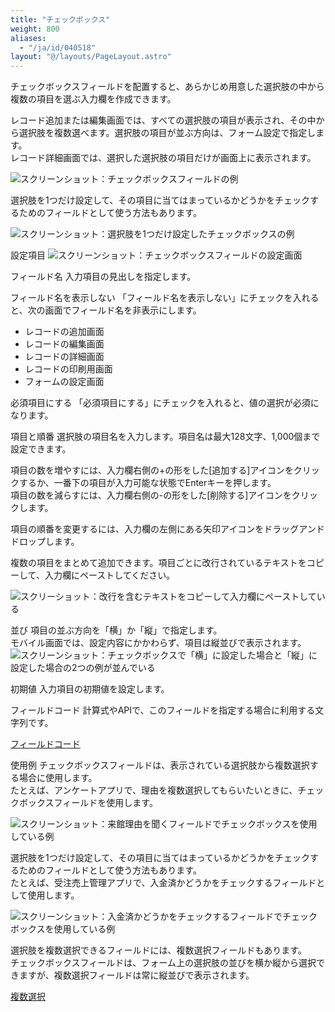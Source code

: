 ```yaml
---
title: "チェックボックス"
weight: 800
aliases:
  - "/ja/id/040518"
layout: "@/layouts/PageLayout.astro"
---
```




チェックボックスフィールドを配置すると、あらかじめ用意した選択肢の中から複数の項目を選ぶ入力欄を作成できます。

レコード追加または編集画面では、すべての選択肢の項目が表示され、その中から選択肢を複数選べます。選択肢の項目が並ぶ方向は、フォーム設定で指定します。  
レコード詳細画面では、選択した選択肢の項目だけが画面上に表示されます。

<Img src="/k/kintone/img-ja/check_box_01.png" alt="スクリーンショット：チェックボックスフィールドの例" />

選択肢を1つだけ設定して、その項目に当てはまっているかどうかをチェックするためのフィールドとして使う方法もあります。

<Img src="/k/kintone/img-ja/check_box_03.png" alt="スクリーンショット：選択肢を1つだけ設定したチェックボックスの例" />

<Heading id="form_parts_check_box_30">設定項目</Heading>
<Img src="/k/kintone/img-ja/check_box_04.png" alt="スクリーンショット：チェックボックスフィールドの設定画面" />

<Heading level={3} id="form_parts_check_box_3010">フィールド名</Heading>
入力項目の見出しを指定します。

<Heading level={3} id="form_parts_check_box_3020">フィールド名を表示しない</Heading>
「フィールド名を表示しない」にチェックを入れると、次の画面でフィールド名を非表示にします。

* レコードの追加画面
* レコードの編集画面
* レコードの詳細画面
* レコードの印刷用画面
* フォームの設定画面

<Heading level={3} id="form_parts_check_box_3030">必須項目にする</Heading>
「必須項目にする」にチェックを入れると、値の選択が必須になります。

<Heading level={3} id="form_parts_check_box_3040">項目と順番</Heading>
選択肢の項目名を入力します。項目名は最大128文字、1,000個まで設定できます。

項目の数を増やすには、入力欄右側の+の形をした[追加する]アイコンをクリックするか、一番下の項目が入力可能な状態でEnterキーを押します。  
項目の数を減らすには、入力欄右側の-の形をした[削除する]アイコンをクリックします。

項目の順番を変更するには、入力欄の左側にある矢印アイコンをドラッグアンドドロップします。

<Hint>

複数の項目をまとめて追加できます。項目ごとに改行されているテキストをコピーして、入力欄にペーストしてください。

<Img src="/k/kintone/img-ja/check_box_06.png" alt="スクリーショット：改行を含むテキストをコピーして入力欄にペーストしている" />


</Hint>

<Heading level={3} id="form_parts_check_box_3050">並び</Heading>
項目の並ぶ方向を「横」か「縦」で指定します。  
モバイル画面では、設定内容にかかわらず、項目は縦並びで表示されます。
<Img src="/k/kintone/img-ja/check_box_05.png" alt="スクリーンショット：チェックボックスで「横」に設定した場合と「縦」に設定した場合の2つの例が並んでいる" />

<Heading level={3} id="form_parts_check_box_3060">初期値</Heading>
入力項目の初期値を設定します。

<Heading level={3} id="form_parts_check_box_3070">フィールドコード</Heading>
計算式やAPIで、このフィールドを指定する場合に利用する文字列です。

<Reference>

[フィールドコード](/k/ja/id/040504.html)


</Reference>

<Heading id="form_parts_check_box_20">使用例</Heading>
チェックボックスフィールドは、表示されている選択肢から複数選択する場合に使用します。  
たとえば、アンケートアプリで、理由を複数選択してもらいたいときに、チェックボックスフィールドを使用します。

<Img src="/k/kintone/img-ja/check_box_02.png" alt="スクリーンショット：来館理由を聞くフィールドでチェックボックスを使用している例" />

選択肢を1つだけ設定して、その項目に当てはまっているかどうかをチェックするためのフィールドとして使う方法もあります。  
たとえば、受注売上管理アプリで、入金済かどうかをチェックするフィールドとして使用します。

<Img src="/k/kintone/img-ja/check_box_03.png" alt="スクリーンショット：入金済かどうかをチェックするフィールドでチェックボックスを使用している例" />

<Reference>

選択肢を複数選択できるフィールドには、複数選択フィールドもあります。  
チェックボックスフィールドは、フォーム上の選択肢の並びを横か縦から選択できますが、複数選択フィールドは常に縦並びで表示されます。

[複数選択](/k/ja/id/040533.html)


</Reference>

